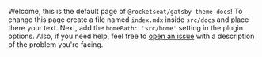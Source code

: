 Welcome, this is the default page of `@rocketseat/gatsby-theme-docs`! To
change this page create a file named `index.mdx` inside `src/docs` and place
there your text. Next, add the `homePath: 'src/home'` setting in the plugin
options. Also, if you need help, feel free to
[open an issue](https://github.com/jpedroschmitz/rocketdocs/issues) with a
description of the problem you're facing.
